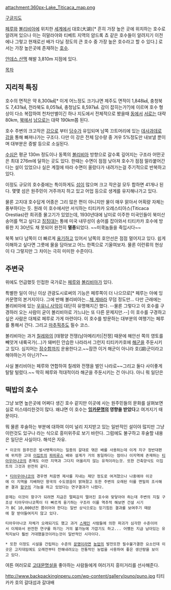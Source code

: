 attachment:360px-Lake_Titicaca_map.png

[http://goo.gl/maps/vmhVE 구글지도]

[[페루]]와 [[볼리비아]]에 위치한 [[세계]]에서 대호(大湖)[* 흔히 가장 높은 곳에 위치하는 호수로 알려져 있으나 이는 히말라야와 티베트 지역의 얌드록 쵸 같은 호수들이 알려지기 이전에나 그렇고 현재로선 배가 다닐 정도의 큰 호수 중 가장 높은 호수라고 할 수 있다.] 로서는 가장 높은곳에 존재하는 [[호수]].

[[안데스 산맥]] 해발 3,810m 지점에 있다.

[[목차]]

== 지리적 특징 ==
호수의 면적은 약 8,300㎢[* 이게 어느정도 크기냐면 제주도 면적이 1,848㎢, 충청북도 7,431㎢, 전라북도 8,051㎢, 충청남도 8,597㎢. 감이 잡히는가?]에 이르며 호수 형상이 다소 복잡하여 천차만별이긴 하나 지도에서 전체적으로 봤을때 [[동]]에서 [[서]]로는 대략 80km, [[북]]에서 [[남]]으로는 대략 190km쯤 된다.

호수 주변의 크고작은 [[강]]으로 부터 [[담수]]가 유입되며 남쪽 끄트머리에 있는 [[데사과데로 강]]을 통해 빠져나가는 구조다. 다만 이 강은 전체 담수량 중 겨우 5%정도만 내보낼 뿐이며 대부분은 증발 등으로 소실된다.

[[수심]]은 평균 130m 정도이나 동쪽의 [[볼리비아]] 방향으로 갈수록 깊어지는 구조라 어떤곳은 최대 276m에 달하는 곳도 있다. 한때는 수면이 점점 낮아져 호수가 점점 말라붙어간다는 설이 있었으나 실은 계절에 따라 수면이 올랐다가 내려가는걸 주기적으로 반복하고 있다.

이정도 규모의 호수중에는 특이하게도 [[섬]]이 많으며 크고 작은걸 모두 합하면 41개나 된다. 몇몇 섬은 원주민이 거주까지 하고 있고 어업 등으로 생계를 유지해나가고 있다.

물론 고지대 호수답게 어종은 그리 많은 편이 아니지만 물이 매우 맑아서 어획량 자체는 풍부하다는 듯. 원래 이 호수에서만 서식하는 티티카카 오레스티아스(Titicaca Orestias)란 희귀종 물고기가 있었는데, 1930년대에 남미로 이주한 미국인들이 북미산 송어를 먹고 싶다고 [[징징]]대는 통에 미국 내무성이 송어를 잡아와서 티티카카 호수에 방류한 지 30년도 채 못되어 완전히 '''멸종'''되었다. ~~미쿡놈들을 죽입시다~~
  
북쪽 보다 남쪽이 더 빠르게 [[융기]]하고 있어서 남쪽의 호안선은 점점 멀어지고 있다. 쉽게 이해하고 싶다면 그릇에 물을 담아보고 어느 한쪽으로 기울여보자. 물론 이런류의 현상이 다 그렇지만 그 차이는 극히 미미한 수준이다.

== 주변국 ==

위에도 언급했듯 인접한 국가로는 [[페루]]와 [[볼리비아]]가 있다.

특별한 일이 아닌 이상 관광도시로써의 기능은 페루쪽이 더 나으므로[* 페루는 아예 잉카문명의 본거지이다. 그에 반해 볼리비아는...[[체 게바라]] 무덤 정도만... 다만 근래에는 볼리비아에 있는 [[우유니 사막]]이 대단히 유명해지긴 했다. --물론 그렇다고 이 호수를 구경하러 오는 사람이 굳이 볼리비아로 가느냐는 또 다른 문제지만.--] 이 호수를 구경하고 싶은 사람은 대체로 페루로 가게 마련이다. 이 호수를 방문하는 대부분의 여행기는 페루를 통해서 간다. 그리고 [[마추픽추]]도 필수 코스.

볼리비아는 과거 [[칠레]]와의 [태평양 전쟁(남아메리카)|전쟁] 때문에 해안선 쪽의 영토를 빼앗겨 내륙국가(...)가 돼버린 안습한 나라라서 그런지 티티카카호에 [[해군]]을 주둔시키고 있다. 심지어는 [[잠수함]]까지 운용한다고.~~잠깐 이거 해군이 아니라 호(湖)군이라고 해야하는거 아닌가?~~

사실 볼리비아는 페루와 연합하여 칠레와 전쟁을 벌인 나라로~~그리고 둘다 사이좋게 탈탈 털렸다.~~ 딱히 페루와 적대적이라 해군을 주둔시키는 건 아니다. 아니 뭐 일단은

== 떡밥의 호수 ==
그냥 보면 높은곳에 어쩌다 생긴 호수 같지만 이곳에 사는 원주민들의 문화를 살펴보면 실로 미스테리한것이 많다. 왜냐면 이 호수는 '''[[잉카]]문명의 영향을 받았다'''고 여겨지기 때문이다.

뭐 물론 후술하는 부분에 대하여 이미 널리 지지받고 있는 일반적인 설이야 많지만 그냥 이런것도 있구나 라는 식으로 흥미위주로 보기 바란다. 그럼에도 불구하고 후술할 내용은 일단은 사실이다. 해석은 자유.

 * 이곳의 원주민은 발사뗏목이라는 일종의 갈대로 엮은 배를 사용하는데 이게 지구 정반대편에 위치한 고대 [[이집트]]의 [[파피루스]] 배와 설계가 거의 동일하다는 점이나 이지역에 존재하는 [[티아우아나코]]의 존재도 이런 지역과 그다지 어울리지 않는 유적이라는것. 또한 건축양식도 이집트의 그것과 완전히 같다.

 * [[티아우아나코]]의 경우엔 처음엔 제사를 지내는 제단 정도로 여겨졌으나 나중에야 이곳에 이 지역을 지배하던 왕국의 수도였음이 밝혀졌고 또한 주변의 오래된 터를 면밀히 조사해본 결과 [[항구]]의 기능을 하고 있었다는 연구결과가 나왔다.

 문제는 이것이 항구가 되려면 지금은 멀찌감치 떨어진 호수와 맞닿아야 하는데 주변의 지질 구조상 티아우아나코쪽이 더 빠르게 융기하는 구조라 이를 역추적 해보면 건설 시기가 BC 10,000년전 쯤이어야 한다는 일반 상식으로는 믿기힘든 결과를 보여주기 때문에 잘 받아들여지지 않고 있다.

 티아우아나코 자체가 오래되기도 했고 과거 [[스페인]] 사람들에 의한 파괴가 심각한 수준이어서 이제와서 완전한 연구를 하기는 거의 불가능에 가깝기도 하고... 어쨌든 지금 남아있는 유적지보다 훨씬 거대했을것이라는것이 일반적인 시각이다.

 * 또한 이정도 시설을 건립하는 수준의 [[문명]]이라면 [[농업]]의 발전또한 필수불가결한 요소인데 이곳은 고지대임에도 오래전부터 전해내려오는 전통적인 농법을 사용하여 좋은 생산량을 보이고 있다.

여튼 여러모로 [[고대문명]]설을 좋아하는 사람들에게 여러가지 흥미거리를 선사해준다.

http://www.backpackinginperu.com/wp-content/gallery/puno/puno.jpg
티티카카 호의 갈대섬과 갈대배
